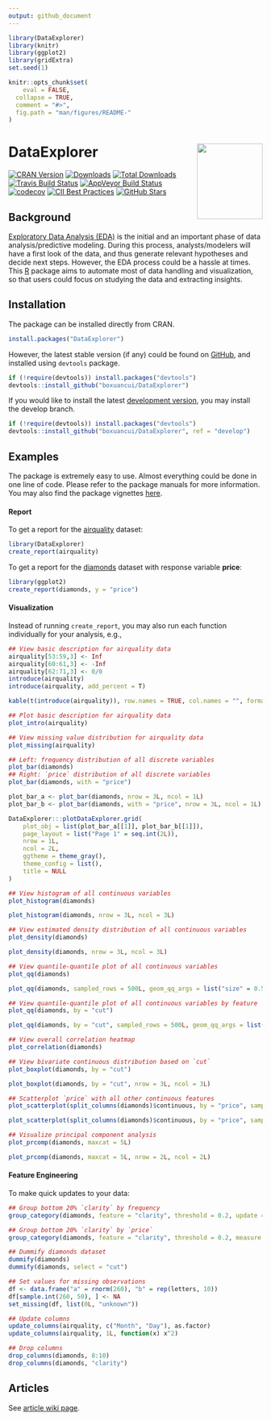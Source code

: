 ```yaml
---
output: github_document
---
```


```r
library(DataExplorer)
library(knitr)
library(ggplot2)
library(gridExtra)
set.seed(1)

knitr::opts_chunk$set(
	eval = FALSE,
  collapse = TRUE,
  comment = "#>",
  fig.path = "man/figures/README-"
)
```

# DataExplorer <img src="man/figures/logo.png" align="right" width="130" height="150"/>

[![CRAN Version](http://www.r-pkg.org/badges/version/DataExplorer)](https://cran.r-project.org/package=DataExplorer)
[![Downloads](http://cranlogs.r-pkg.org/badges/DataExplorer)](https://cran.r-project.org/package=DataExplorer)
[![Total Downloads](http://cranlogs.r-pkg.org/badges/grand-total/DataExplorer)](https://cran.r-project.org/package=DataExplorer)
[![Travis Build Status](https://travis-ci.org/boxuancui/DataExplorer.svg?branch=master)](https://travis-ci.org/boxuancui/DataExplorer/branches)
[![AppVeyor Build Status](https://ci.appveyor.com/api/projects/status/github/boxuancui/DataExplorer?branch=master&svg=true)](https://ci.appveyor.com/project/boxuancui/DataExplorer)
[![codecov](https://codecov.io/gh/boxuancui/DataExplorer/branch/master/graph/badge.svg)](https://codecov.io/gh/boxuancui/DataExplorer/branch/master)
[![CII Best Practices](https://bestpractices.coreinfrastructure.org/projects/2053/badge)](https://bestpractices.coreinfrastructure.org/projects/2053)
[![GitHub Stars](https://img.shields.io/github/stars/boxuancui/DataExplorer.svg?style=social)](https://github.com/boxuancui/DataExplorer)

## Background

[Exploratory Data Analysis (EDA)](https://en.wikipedia.org/wiki/Exploratory_data_analysis) is the initial and an important phase of data analysis/predictive modeling. During this process, analysts/modelers will have a first look of the data, and thus generate relevant hypotheses and decide next steps. However, the EDA process could be a hassle at times. This [R](https://cran.r-project.org/) package aims to automate most of data handling and visualization, so that users could focus on studying the data and extracting insights.

## Installation

The package can be installed directly from CRAN.

```r
install.packages("DataExplorer")
```

However, the latest stable version (if any) could be found on [GitHub](https://github.com/boxuancui/DataExplorer), and installed using `devtools` package.

```r
if (!require(devtools)) install.packages("devtools")
devtools::install_github("boxuancui/DataExplorer")
```

If you would like to install the latest [development version](https://github.com/boxuancui/DataExplorer/tree/develop), you may install the develop branch.

```r
if (!require(devtools)) install.packages("devtools")
devtools::install_github("boxuancui/DataExplorer", ref = "develop")
```

## Examples

The package is extremely easy to use. Almost everything could be done in one line of code. Please refer to the package manuals for more information. You may also find the package vignettes [here](https://boxuancui.github.io/DataExplorer/articles/dataexplorer-intro.html).

#### Report
To get a report for the [airquality](https://stat.ethz.ch/R-manual/R-devel/library/datasets/html/airquality.html) dataset:

```r
library(DataExplorer)
create_report(airquality)
```

To get a report for the [diamonds](https://ggplot2.tidyverse.org/reference/diamonds.html) dataset with response variable **price**:

```r
library(ggplot2)
create_report(diamonds, y = "price")
```

#### Visualization
Instead of running `create_report`, you may also run each function individually for your analysis, e.g., 

```r
## View basic description for airquality data
airquality[53:59,3] <- Inf
airquality[60:61,3] <- -Inf
airquality[62:71,3] <- 0/0
introduce(airquality)
introduce(airquality, add_percent = T)
```

```r
kable(t(introduce(airquality)), row.names = TRUE, col.names = "", format.args = list(big.mark = ","))
```

```r
## Plot basic description for airquality data
plot_intro(airquality)
```

```r
## View missing value distribution for airquality data
plot_missing(airquality)
```

```r
## Left: frequency distribution of all discrete variables
plot_bar(diamonds)
## Right: `price` distribution of all discrete variables
plot_bar(diamonds, with = "price")
```

```r
plot_bar_a <- plot_bar(diamonds, nrow = 3L, ncol = 1L)
plot_bar_b <- plot_bar(diamonds, with = "price", nrow = 3L, ncol = 1L)
```

```r
DataExplorer:::plotDataExplorer.grid(
	plot_obj = list(plot_bar_a[[1]], plot_bar_b[[1]]),
	page_layout = list("Page 1" = seq.int(2L)),
	nrow = 1L,
	ncol = 2L,
	ggtheme = theme_gray(),
	theme_config = list(),
	title = NULL
)
```

```r
## View histogram of all continuous variables
plot_histogram(diamonds)
```

```r
plot_histogram(diamonds, nrow = 3L, ncol = 3L)
```

```r
## View estimated density distribution of all continuous variables
plot_density(diamonds)
```

```r
plot_density(diamonds, nrow = 3L, ncol = 3L)
```

```r
## View quantile-quantile plot of all continuous variables
plot_qq(diamonds)
```

```r
plot_qq(diamonds, sampled_rows = 500L, geom_qq_args = list("size" = 0.5))
```

```r
## View quantile-quantile plot of all continuous variables by feature `cut`
plot_qq(diamonds, by = "cut")
```

```r
plot_qq(diamonds, by = "cut", sampled_rows = 500L, geom_qq_args = list("size" = 0.5))
```

```r
## View overall correlation heatmap
plot_correlation(diamonds)
```

```r
## View bivariate continuous distribution based on `cut`
plot_boxplot(diamonds, by = "cut")
```

```r
plot_boxplot(diamonds, by = "cut", nrow = 3L, ncol = 3L)
```

```r
## Scatterplot `price` with all other continuous features
plot_scatterplot(split_columns(diamonds)$continuous, by = "price", sampled_rows = 1000L)
```

```r
plot_scatterplot(split_columns(diamonds)$continuous, by = "price", sampled_rows = 1000L, geom_point_args = list("size" = 0.5))
```

```r
## Visualize principal component analysis
plot_prcomp(diamonds, maxcat = 5L)
```

```r
plot_prcomp(diamonds, maxcat = 5L, nrow = 2L, ncol = 2L)
```

#### Feature Engineering

To make quick updates to your data:

```r
## Group bottom 20% `clarity` by frequency
group_category(diamonds, feature = "clarity", threshold = 0.2, update = TRUE)

## Group bottom 20% `clarity` by `price`
group_category(diamonds, feature = "clarity", threshold = 0.2, measure = "price", update = TRUE)

## Dummify diamonds dataset
dummify(diamonds)
dummify(diamonds, select = "cut")

## Set values for missing observations
df <- data.frame("a" = rnorm(260), "b" = rep(letters, 10))
df[sample.int(260, 50), ] <- NA
set_missing(df, list(0L, "unknown"))

## Update columns
update_columns(airquality, c("Month", "Day"), as.factor)
update_columns(airquality, 1L, function(x) x^2)

## Drop columns
drop_columns(diamonds, 8:10)
drop_columns(diamonds, "clarity")
```

## Articles

See [article wiki page](https://github.com/boxuancui/DataExplorer/wiki/Articles).
